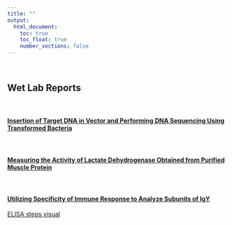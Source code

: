 ---
title: ""
output: 
  html_document:
    toc: true 
    toc_float: true    
    number_sections: false
---

<br>

## Wet Lab Reports

<br>

#### [Insertion of Target DNA in Vector and Performing DNA Sequencing Using Transformed Bacteria](files/projects/Insertion of DNA in Vector.pdf)

<br>

#### [Measuring the Activity of Lactate Dehydrogenase Obtained from Purified Muscle Protein](files/projects/MeasuringtheActivityofLactateDehydrogenaseObtainedfromPurifiedMuscleProtein.pdf)

<br>

#### [Utilizing Specificity of Immune Response to Analyze Subunits of IgY](files/projects/ELISA Analysis.pdf)

[ELISA steps visual](files/projects/ELISAstepvisual.pdf)


